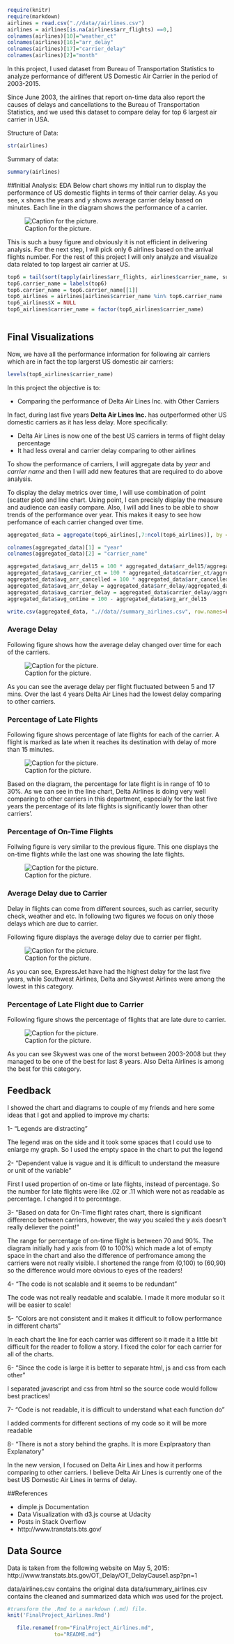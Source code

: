 
```r
require(knitr)
require(markdown)
airlines = read.csv(".//data//airlines.csv")
airlines = airlines[is.na(airlines$arr_flights) ==0,]
colnames(airlines)[10]="weather_ct"
colnames(airlines)[16]="arr_delay"
colnames(airlines)[17]="carrier_delay"
colnames(airlines)[2]="month"

```

In this project, I used dataset from Bureau of Transportation Statistics to analyze performance of different US Domestic Air Carrier in the period of 2003-2015. 

Since June 2003, the airlines that report on-time data also report the causes of delays and cancellations to the Bureau of Transportation Statistics, and we used this dataset to compare delay for top 6 largest air carrier in USA.

Structure of Data:
```r
str(airlines)


```


Summary of data:
```r
summary(airlines)

```

##Initial Analysis: EDA
Below chart shows my initial run to display the performance of US domestic flights in terms of their carrier delay. As you see, x shows the years and y shows average carrier delay based on minutes. Each line in the diagram shows the performance of a carrier. 

![Caption for the picture.](https://raw.githubusercontent.com/keymanesh/Udacity--Data-Visualization/master/img/AllFlightsDelay.JPG)

This is such a busy figure and obviously it is not efficient in delivering analysis. For the next step, I will pick only 6 airlines based on the arrival flights number. For the rest of this project I will only analyze and visualize data related to top largest air carrier at US.

```r
top6 = tail(sort(tapply(airlines$arr_flights, airlines$carrier_name, sum)))
top6.carrier_name = labels(top6)
top6.carrier_name = top6.carrier_name[[1]]
top6_airlines = airlines[airlines$carrier_name %in% top6.carrier_name  ,]
top6_airlines$X = NULL
top6_airlines$carrier_name = factor(top6_airlines$carrier_name)



```

## Final Visualizations
Now, we have all the performance information for following air carriers which are in fact the top largerst US domestic air carriers:

```r
levels(top6_airlines$carrier_name)

```

In this project the objective is to:

* Comparing the performance of Delta Air Lines Inc. with Other Carriers

In fact, during last five years **Delta Air Lines Inc.** has outperformed other US domestic carriers as it has less delay. More specifically:

* Delta Air Lines is now one of the best US carriers in terms of flight delay percentage
* It had less overal and carrier delay comparing to other airlines

To show the performance of carriers, I will aggregate data by *year* and *carrier name* and then I will add new features that are required to do above analysis.

To display the delay metrics over time, I will use combination of point (scatter plot) and line chart. Using point, I can precisly display the measure and audience can easily compare. Also, I will add lines to be able to show trends of the performance over year. This makes it easy to see how perfomance of each carrier changed over time. 


```r
aggregated_data = aggregate(top6_airlines[,7:ncol(top6_airlines)], by = list(top6_airlines$year,top6_airlines$carrier_name), FUN=sum, na.rm=TRUE)

colnames(aggregated_data)[1] = "year"
colnames(aggregated_data)[2] = "carrier_name"

aggregated_data$avg_arr_del15 = 100 * aggregated_data$arr_del15/aggregated_data$arr_flights
aggregated_data$avg_carrier_ct = 100 * aggregated_data$carrier_ct/aggregated_data$arr_flights
aggregated_data$avg_arr_cancelled = 100 * aggregated_data$arr_cancelled/aggregated_data$arr_flights
aggregated_data$avg_arr_delay = aggregated_data$arr_delay/aggregated_data$arr_flights
aggregated_data$avg_carrier_delay = aggregated_data$carrier_delay/aggregated_data$arr_flights
aggregated_data$avg_ontime = 100 - aggregated_data$avg_arr_del15

write.csv(aggregated_data, ".//data//summary_airlines.csv", row.names=FALSE)
```

### Average Delay

Following figure shows how the average delay changed over time for each of the carriers.

![Caption for the picture.](https://raw.githubusercontent.com/keymanesh/Udacity--Data-Visualization/master/img/Top6_DelayMin.JPG)

As you can see the average delay per flight fluctuated between 5 and 17 mins. Over the last 4 years Delta Air Lines had the lowest delay comparing to other carriers.

### Percentage of Late Flights

Following figure shows percentage of late flights for each of the carrier. A flight is marked as late when it reaches its destination with delay of more than 15 minutes.

![Caption for the picture.](https://raw.githubusercontent.com/keymanesh/Udacity--Data-Visualization/master/img/Top6_DelayedPer.JPG)

Based on the diagram, the percentage for late flight is in range of 10 to 30%. As we can see in the line chart, Delta Airlines is doing very well comparing to other carriers in this department, especially for the last five years the percentage of its late flights is significantly lower than other carriers'.

### Percentage of On-Time Flights

Follwing figure is very similar to the previous figure. This one displays the on-time flights while the last one was showing the late flights. 

![Caption for the picture.](https://raw.githubusercontent.com/keymanesh/Udacity--Data-Visualization/master/img/Top6_OnTimePer.JPG)

### Average Delay due to Carrier

Delay in flights can come from different sources, such as carrier, security check, weather and etc. In following two figures we focus on only those delays which are due to carrier.

Following figure displays the average delay due to carrier per flight.  

![Caption for the picture.](https://raw.githubusercontent.com/keymanesh/Udacity--Data-Visualization/master/img/Top6_CarrierDelayMin.JPG)

As you can see, ExpressJet have had the highest delay for the last five years, while Southwest Airlines, Delta and Skywest Airlines were among the lowest in this category.

### Percentage of Late Flight due to Carrier

Following figure shows the percentage of flights that are late dure to carrier. 

![Caption for the picture.](https://raw.githubusercontent.com/keymanesh/Udacity--Data-Visualization/master/img/Top6_DelayedCarrierPerc.JPG)

As you can see Skywest was one of the worst between 2003-2008 but they managed to be one of the best for last 8 years. Also Delta Airlines is among the best for this category.



## Feedback
I showed the chart and diagrams to couple of my friends and here some ideas that I got and applied to improve my charts:

1- "Legends are distracting"

The legend was on the side and it took some spaces that I could use to enlarge my graph. So I used the empty space in the chart to put the legend


2- "Dependent value is vague and it is difficult to understand the measure or unit of the variable"

First I used propertion of on-time or late flights, instead of percentage. So the number for late flights were like .02 or .11 which were not as readable as percentage. I changed it to percentage.

3- "Based on data for On-Time flight rates chart, there is significant difference between carriers, however, the way you scaled the y axis doesn't really deliever the point! "

The range for percentage of on-time flight is between 70 and 90%. The diagram initially had y axis from (0 to 100%) which made a lot of empty space in the chart and also the difference of perfromance among the carriers were not really visible. I shortened the range from (0,100) to (60,90) so the difference would more obvious to eyes of the readers!

4- "The code is not scalable and it seems to be redundant"

The code was not really readable and scalable. I made it more modular so it will be easier to scale!

5- "Colors are not consistent and it makes it difficult to follow performance in different charts"

In each chart the line for each carrier was different so it made it a little bit difficult for the reader to follow a story. I fixed the color for each carrier for all of the charts.

6- "Since the code is large it is better to separate html, js and css from each other"

I separated javascript and css from html so the source code would follow best practices!

7- "Code is not readable, it is difficult to understand what each function do"

I added comments for different sections of my code so it will be more readable

8- "There is not a story behind the graphs. It is more Explpraatory than Explanatory"

In the new version, I focused on Delta Air Lines and how it performs comparing to other carriers. I believe Delta Air Lines is currently one of the best US Domestic Air Lines in terms of delay.


##References

* dimple.js Documentation
* Data Visualization with d3.js course at Udacity 
* Posts in Stack Overflow
* http://www.transtats.bts.gov/

## Data Source
Data is taken from the following website on May 5, 2015:
http://www.transtats.bts.gov/OT_Delay/OT_DelayCause1.asp?pn=1

data/airlines.csv contains the original data
data/summary_airlines.csv contains the cleaned and summarized data which was used for the project.

```r


#transform the .Rmd to a markdown (.md) file.
knit('FinalProject_Airlines.Rmd')

   file.rename(from="FinalProject_Airlines.md", 
               to="README.md")
```

